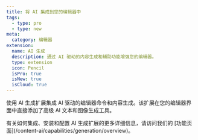 ```yaml
---
title: 将 AI 集成到您的编辑器中
tags:
  - type: pro
  - type: new
meta:
  category: 编辑器
extension:
  name: AI 生成
  description: 通过 AI 驱动的内容生成和辅助功能增强您的编辑器。
  type: extension
  icon: Pencil
  isPro: true
  isNew: true
  isCloud: true
---
```



使用 AI 生成扩展集成 AI 驱动的编辑器命令和内容生成。该扩展在您的编辑器界面中直接添加了高级 AI 文本和图像生成工具。

<Callout title="更多细节" variant="hint">
  有关如何集成、安装和配置 AI 生成扩展的更多详细信息，请访问我们的 [功能页面](/content-ai/capabilities/generation/overview)。
</Callout>

<CodeDemo isPro path="/Extensions/AiCommands" />